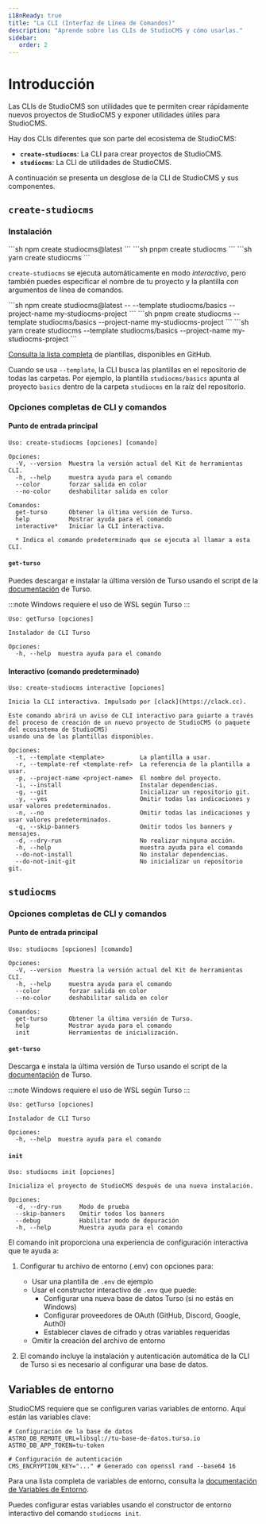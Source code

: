 ```yaml
---
i18nReady: true
title: "La CLI (Interfaz de Línea de Comandos)"
description: "Aprende sobre las CLIs de StudioCMS y cómo usarlas."
sidebar:
   order: 2
---
```



# Introducción

Las CLIs de StudioCMS son utilidades que te permiten crear rápidamente nuevos proyectos de StudioCMS y exponer utilidades útiles para StudioCMS.

Hay dos CLIs diferentes que son parte del ecosistema de StudioCMS:

- **`create-studiocms`**: La CLI para crear proyectos de StudioCMS.
- **`studiocms`**: La CLI de utilidades de StudioCMS.

A continuación se presenta un desglose de la CLI de StudioCMS y sus componentes.

## `create-studiocms`

### Instalación

<Tabs syncKey='pkgs'>
  <TabItem label="npm" icon="seti:npm">
  ```sh
  npm create studiocms@latest
  ```
  </TabItem>
  <TabItem label="pnpm" icon="pnpm">
  ```sh
  pnpm create studiocms
  ```
  </TabItem>
  <TabItem label="yarn" icon="seti:yarn">
  ```sh
  yarn create studiocms
  ```
  </TabItem>
</Tabs>

`create-studiocms` se ejecuta automáticamente en modo _interactivo_, pero también puedes especificar el nombre de tu proyecto y la plantilla con argumentos de línea de comandos.

<Tabs syncKey='pkgs'>
  <TabItem label="npm" icon="seti:npm">
  ```sh
  npm create studiocms@latest -- --template studiocms/basics --project-name my-studiocms-project
  ```
  </TabItem>
  <TabItem label="pnpm" icon="pnpm">
  ```sh
  pnpm create studiocms --template studiocms/basics --project-name my-studiocms-project
  ```
  </TabItem>
  <TabItem label="yarn" icon="seti:yarn">
  ```sh
  yarn create studiocms --template studiocms/basics --project-name my-studiocms-project
  ```
  </TabItem>
</Tabs>

[Consulta la lista completa][templates] de plantillas, disponibles en GitHub.

Cuando se usa `--template`, la CLI busca las plantillas en el repositorio de todas las carpetas. Por ejemplo, la plantilla `studiocms/basics` apunta al proyecto `basics` dentro de la carpeta `studiocms` en la raíz del repositorio.

### Opciones completas de CLI y comandos

#### Punto de entrada principal

```log
Uso: create-studiocms [opciones] [comando]

Opciones:
  -V, --version  Muestra la versión actual del Kit de herramientas CLI.
  -h, --help     muestra ayuda para el comando
  --color        forzar salida en color
  --no-color     deshabilitar salida en color

Comandos:
  get-turso      Obtener la última versión de Turso.
  help           Mostrar ayuda para el comando
  interactive*   Iniciar la CLI interactiva.

  * Indica el comando predeterminado que se ejecuta al llamar a esta CLI.
```

#### `get-turso`

Puedes descargar e instalar la última versión de Turso usando el script de la
[documentación](https://docs.turso.tech/cli/installation) de Turso.

:::note
Windows requiere el uso de WSL según Turso
:::

```log
Uso: getTurso [opciones]

Instalador de CLI Turso

Opciones:
  -h, --help  muestra ayuda para el comando
```

#### Interactivo (comando predeterminado)

```log
Uso: create-studiocms interactive [opciones]

Inicia la CLI interactiva. Impulsado por [clack](https://clack.cc).

Este comando abrirá un aviso de CLI interactivo para guiarte a través
del proceso de creación de un nuevo proyecto de StudioCMS (o paquete del ecosistema de StudioCMS)
usando una de las plantillas disponibles.

Opciones:
  -t, --template <template>          La plantilla a usar.
  -r, --template-ref <template-ref>  La referencia de la plantilla a usar.
  -p, --project-name <project-name>  El nombre del proyecto.
  -i, --install                      Instalar dependencias.
  -g, --git                          Inicializar un repositorio git.
  -y, --yes                          Omitir todas las indicaciones y usar valores predeterminados.
  -n, --no                           Omitir todas las indicaciones y usar valores predeterminados.
  -q, --skip-banners                 Omitir todos los banners y mensajes.
  -d, --dry-run                      No realizar ninguna acción.
  -h, --help                         muestra ayuda para el comando
  --do-not-install                   No instalar dependencias.
  --do-not-init-git                  No inicializar un repositorio git.
```

## `studiocms`

### Opciones completas de CLI y comandos

#### Punto de entrada principal

```log
Uso: studiocms [opciones] [comando]

Opciones:
  -V, --version  Muestra la versión actual del Kit de herramientas CLI.
  -h, --help     muestra ayuda para el comando
  --color        forzar salida en color
  --no-color     deshabilitar salida en color

Comandos:
  get-turso      Obtener la última versión de Turso.
  help           Mostrar ayuda para el comando
  init           Herramientas de inicialización.
```

#### `get-turso`

Descarga e instala la última versión de Turso usando el script de la
[documentación](https://docs.turso.tech/cli/installation) de Turso.

:::note
Windows requiere el uso de WSL según Turso
:::

```log
Uso: getTurso [opciones]

Instalador de CLI Turso

Opciones:
  -h, --help  muestra ayuda para el comando
```

#### `init`

```log
Uso: studiocms init [opciones]

Inicializa el proyecto de StudioCMS después de una nueva instalación.

Opciones:
  -d, --dry-run     Modo de prueba
  --skip-banners    Omitir todos los banners
  --debug           Habilitar modo de depuración
  -h, --help        Muestra ayuda para el comando
```

El comando init proporciona una experiencia de configuración interactiva que te ayuda a:

1. Configurar tu archivo de entorno (.env) con opciones para:
   - Usar una plantilla de `.env` de ejemplo
   - Usar el constructor interactivo de `.env` que puede:
     - Configurar una nueva base de datos Turso (si no estás en Windows)
     - Configurar proveedores de OAuth (GitHub, Discord, Google, Auth0)
     - Establecer claves de cifrado y otras variables requeridas
   - Omitir la creación del archivo de entorno

2. El comando incluye la instalación y autenticación automática de la CLI de Turso si es necesario al configurar una base de datos.

## Variables de entorno

StudioCMS requiere que se configuren varias variables de entorno. Aquí están las variables clave:

```dotenv
# Configuración de la base de datos
ASTRO_DB_REMOTE_URL=libsql://tu-base-de-datos.turso.io
ASTRO_DB_APP_TOKEN=tu-token

# Configuración de autenticación
CMS_ENCRYPTION_KEY="..." # Generado con openssl rand --base64 16
```

<ReadMore>Para una lista completa de variables de entorno, consulta la [documentación de Variables de Entorno][environment-variables].</ReadMore>

Puedes configurar estas variables usando el constructor de entorno interactivo del comando `studiocms init`.

[templates]: https://github.com/withstudiocms/templates
[environment-variables]: /es/start-here/environment-variables/